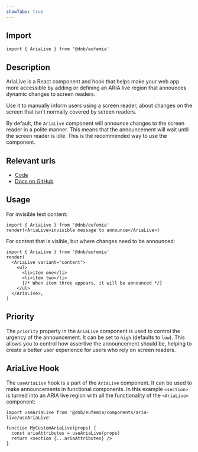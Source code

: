 ```yaml
---
showTabs: true
---
```


## Import

```tsx
import { AriaLive } from '@dnb/eufemia'
```

## Description

AriaLive is a React component and hook that helps make your web app more accessible by adding or defining an ARIA live region that announces dynamic changes to screen readers.

Use it to manually inform users using a screen reader, about changes on the screen that isn't normally covered by screen readers.

By default, the `AriaLive` component will announce changes to the screen reader in a polite manner. This means that the announcement will wait until the screen reader is idle. This is the recommended way to use the component.

## Relevant urls

- [Code](https://github.com/dnbexperience/eufemia/tree/main/packages/dnb-eufemia/src/components/aria-live)
- [Docs on GitHub](https://github.com/dnbexperience/eufemia/tree/main/packages/dnb-design-system-portal/src/docs/uilib/components/aria-live)

## Usage

For invisible text content:

```tsx
import { AriaLive } from '@dnb/eufemia'
render(<AriaLive>invisible message to announce</AriaLive>)
```

For content that is visible, but where changes need to be announced:

```tsx
import { AriaLive } from '@dnb/eufemia'
render(
  <AriaLive variant="content">
    <ul>
      <li>item one</li>
      <li>item two</li>
      {/* When item three appears, it will be announced */}
    </ul>
  </AriaLive>,
)
```

## Priority

The `priority` property in the `AriaLive` component is used to control the urgency of the announcement. It can be set to `high` (defaults to `low`). This allows you to control how assertive the announcement should be, helping to create a better user experience for users who rely on screen readers.

## AriaLive Hook

The `useAriaLive` hook is a part of the `AriaLive` component. It can be used to make announcements in functional components. In this example `<section>` is turned into an ARIA live region with all the functionality of the `<AriaLive>` component:

```tsx
import useAriaLive from '@dnb/eufemia/components/aria-live/useAriaLive'

function MyCustomAriaLive(props) {
  const ariaAttributes = useAriaLive(props)
  return <section {...ariaAttributes} />
}
```
